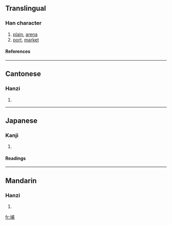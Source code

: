 ==Translingual==
===Han character===
{{Han char|rn=32|rad=土|as=07|sn=10|four=4312<sub>7</sub>|canj=土戈十月 (GIJB)}}
# [[plain]], [[arena]]
# [[port]], [[market]]
====References====
{{Han ref|kx=0230.121|dkj=05149|hdz=10443.070|uh=57D4|ud=22484|bh=AE48|bd=44616}}
----
==Cantonese==
===Hanzi===
{{yue-hanzi|jyut=|y=bou3}}
# {{defn|Cantonese}}
----
==Japanese==
===Kanji===
{{ja-kanji|grade=|rs=土07}}
# {{defn|Japanese}} 
====Readings====
{{ja-readings|on=[[ほ]] (ho)|kun=}}
----
==Mandarin==
===Hanzi===
{{cmn-hanzi|pin=[[bù]] (bu4)|wg=pu<sup>4</sup>}}
# {{defn|Mandarin}}

[[fr:埔]]